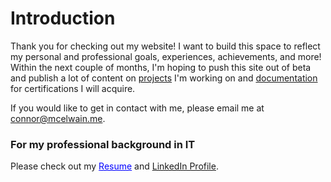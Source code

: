 # Introduction
Thank you for checking out my website! I want to build this space to reflect my personal and professional goals, experiences, achievements, and more! Within the next couple of months, I'm hoping to push this site out of beta and publish a lot of content on [projects](/projects) I'm working on and [documentation](/posts/azure) for certifications I will acquire.

If you would like to get in contact with me, please email me at [connor@mcelwain.me](mailto:connor@mcelwain.me).

### For my professional background in IT
Please check out my <a href="/Resume.pdf" target="_blank" style="color: blue; text-decoration: underline;">Resume</a> and [LinkedIn Profile](https://www.linkedin.com/in/connor-mcelwain/).